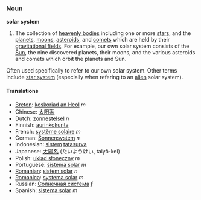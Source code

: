 ===Noun===
'''solar system'''
#The collection of [[heavenly bodies]] including one or more [[star]]s, and the [[planet]]s, [[moon]]s, [[asteroid]]s, and [[comet]]s which are held by their [[gravitational fields]].  For example, our own solar system consists of the [[Sun]], the nine discovered planets, their moons, and the various asteroids and comets which orbit the planets and Sun.

Often used specifically to refer to our own solar system.  Other terms include [[star system]] (especially when refering to an [[alien]] solar system).

==== Translations ====
*[[Breton]]: [[koskoriad an Heol]] ''m''
*Chinese: [[太阳系]]
*Dutch: [[zonnestelsel]] ''n''
*Finnish: [[aurinkokunta]]
*French: [[système solaire]] ''m''
*German: [[Sonnensystem]] ''n''
*Indonesian: [[sistem]] [[tatasurya]]
*Japanese: [[太陽系]] (たいようけい, taiyō-kei)
*Polish: [[układ słoneczny]] ''m''
*Portuguese: [[sistema solar]] ''m''
*[[Romanian]]: [[sistem solar]] ''n''
*[[Romanica]]: [[systema solar]] ''m''
*Russian: [[Солнечная система]] ''f''
*Spanish: [[sistema solar]] ''m''